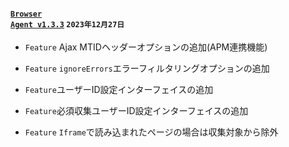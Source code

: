 #### <code class='changelog-service'><a href="../release-notes/browser/browser-1_3_3">Browser Agent v1.3.3</a></code> <code class='changelog-date'>2023年12月27日</code>

- <code class="Feature">Feature</code> Ajax MTIDヘッダーオプションの追加(APM連携機能)

- <code class="Feature">Feature</code> <code>ignoreErrors</code>エラーフィルタリングオプションの追加

- <code class="Feature">Feature</code>ユーザーID設定インターフェイスの追加

- <code class="Feature">Feature</code>必須収集ユーザーID設定インターフェイスの追加

- <code class="Feature">Feature</code> <code>Iframe</code>で読み込まれたページの場合は収集対象から除外
